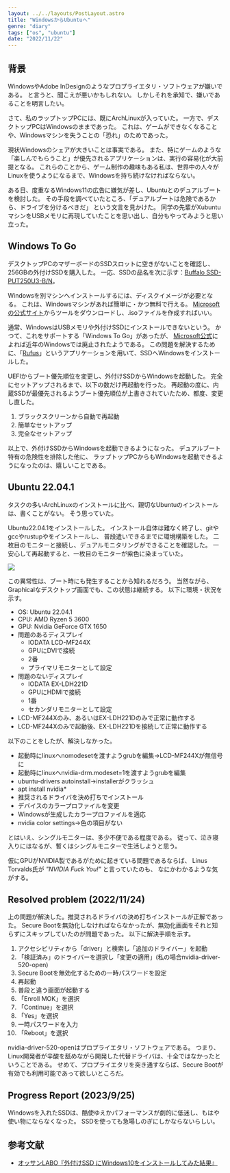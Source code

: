 ```yaml
---
layout: ../../layouts/PostLayout.astro
title: "WindowsからUbuntuへ"
genre: "diary"
tags: ["os", "ubuntu"]
date: "2022/11/22"
---
```


## 背景

WindowsやAdobe InDesignのようなプロプライエタリ・ソフトウェアが嫌いである。
と言うと、聞こえが悪いかもしれない。
しかしそれを承知で、嫌いであることを明言したい。

さて、私のラップトップPCには、既にArchLinuxが入っていた。
一方で、デスクトップPCはWindowsのままであった。
これは、ゲームができなくなることや、Windowsマシンを失うことの「恐れ」のためであった。

現状Windowsのシェアが大きいことは事実である。
また、特にゲームのような「楽しんでもらうこと」が優先されるアプリケーションは、実行の容易化が大前提となる。
これらのことから、ゲーム制作の趣味もある私は、世界中の人々がLinuxを使うようになるまで、Windowsを持ち続けなければならない。

ある日、度重なるWindows11の広告に嫌気が差し、Ubuntuとのデュアルブートを検討した。
その手段を調べていたところ、「デュアルブートは危険であるから、ドライブを分けるべきだ」 という文言を見かけた。
同学の先輩がXubuntuマシンをUSBメモリに再現していたことを思い出し、自分もやってみようと思い立った。 



## Windows To Go

デスクトップPCのマザーボードのSSDスロットに空きがないことを確認し、256GBの外付けSSDを購入した。
一応、SSDの品名を次に示す：[Buffalo SSD-PUT250U3-B/N](https://www.buffalo.jp/product/detail/ssd-put250u3-b_n.html)。

Windowsを別マシンへインストールするには、ディスクイメージが必要となる。
これは、Windowsマシンがあれば簡単に・かつ無料で行える。
[Microsoftの公式サイト](https://www.microsoft.com/ja-jp/software-download/windows10)からツールをダウンロードし、.isoファイルを作成すればいい。

通常、WindowsはUSBメモリや外付けSSDにインストールできないという。
かつて、これをサポートする「Windows To Go」があったが、
[Microsoft公式](https://learn.microsoft.com/ja-jp/windows/deployment/planning/windows-to-go-overview)によれば近年のWindowsでは廃止されたようである。
この問題を解決するために、「[Rufus](https://rufus.ie/ja/)」というアプリケーションを用いて、SSDへWindowsをインストールした。

UEFIからブート優先順位を変更し、外付けSSDからWindowsを起動した。
完全にセットアップされるまで、以下の数だけ再起動を行った。
再起動の度に、内蔵SSDが最優先されるようブート優先順位が上書きされていたため、都度、変更し直した。

1. ブラックスクリーンから自動で再起動
1. 簡単なセットアップ
1. 完全なセットアップ

以上で、外付けSSDからWindowsを起動できるようになった。
デュアルブート特有の危険性を排除した他に、
ラップトップPCからもWindowsを起動できるようになったのは、嬉しいことである。



## Ubuntu 22.04.1

タスクの多いArchLinuxのインストールに比べ、親切なUbuntuのインストールは、書くことがない。
そう思っていた。

Ubuntu22.04.1をインストールした。
インストール自体は難なく終了し、gitやgccやrustupやをインストールし、
普段遣いできるまでに環境構築をした。
二枚目のモニターと接続し、デュアルモニタリングができることを確認した。
一安心して再起動すると、一枚目のモニターが紫色に染まっていた。

<Image
  src="https://img.skdassoc.work/posts/windows-to-ubuntu/01.png"
  caption="紫色に染まったboot画面"
/>

この異常性は、ブート時にも発生することから知れるだろう。
当然ながら、Graphicalなデスクトップ画面でも、この状態は継続する。
以下に環境・状況を示す。

- OS: Ubuntu 22.04.1
- CPU: AMD Ryzen 5 3600
- GPU: Nvidia GeForce GTX 1650
- 問題のあるディスプレイ
  - IODATA LCD-MF244X
  - GPUにDVIで接続
  - 2番
  - プライマリモニターとして設定
- 問題のないディスプレイ
  - IODATA EX-LDH221D
  - GPUにHDMIで接続
  - 1番
  - セカンダリモニターとして設定
- LCD-MF244Xのみ、あるいはEX-LDH221Dのみで正常に動作する
- LCD-MF244Xのみで起動後、EX-LDH221Dを接続して正常に動作する

以下のことをしたが、解決しなかった。

- 起動時にlinuxへnomodesetを渡すようgrubを編集->LCD-MF244Xが無信号に
- 起動時にlinuxへnvidia-drm.modeset=1を渡すようgrubを編集
- ubuntu-drivers autoinstall->installerがクラッシュ
- apt install nvidia*
- 推奨されるドライバを決め打ちでインストール
- デバイスのカラープロファイルを変更
- Windowsが生成したカラープロファイルを適応
- nvidia color settings->色の項目がない

とはいえ、シングルモニターは、多少不便である程度である。
従って、泣き寝入りにはなるが、暫くはシングルモニターで生活しようと思う。

仮にGPUがNVIDIA製であるがために起きている問題であるならば、
Linus Torvalds氏が _"NVIDIA Fuck You!"_ と言っていたのも、
なにかわかるような気がする。



## Resolved problem (2022/11/24)

上の問題が解決した。推奨されるドライバの決め打ちインストールが正解であった。
Secure Bootを無効化しなければならなかったが、無効化画面をそれと知らずにスキップしていたのが問題であった。
以下に解決手順を示す。

1. アクセシビリティから「driver」と検索し「追加のドライバー」を起動
1. 「検証済み」のドライバーを選択し「変更の適用」(私の場合nvidia-driver-520-open)
1. Secure Bootを無効化するための一時パスワードを設定
1. 再起動
1. 普段と違う画面が起動する
1. 「Enroll MOK」を選択
1. 「Continue」を選択
1. 「Yes」を選択
1. 一時パスワードを入力
1. 「Reboot」を選択

nvidia-driver-520-openはプロプライエタリ・ソフトウェアである。
つまり、Linux開発者が辛酸を舐めながら開発した代替ドライバは、十全ではなかったということである。
せめて、プロプライエタリを突き通すならば、Secure Bootが有効でも利用可能であって欲しいところだ。



## Progress Report (2023/9/25)

Windowsを入れたSSDは、酷使ゆえかパフォーマンスが劇的に低迷し、もはや使い物にならなくなった。
SSDを使っても急場しのぎにしかならないらしい。



## 参考文献

- [オッサンLABO『外付けSSD にWindows10をインストールしてみた結果』](https://ossan-labo.site/pc/ssd-windows/)
